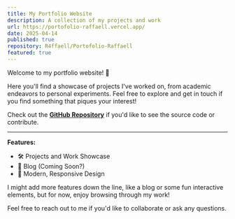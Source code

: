 ```yaml
---
title: My Portfolio Website
description: A collection of my projects and work
url: https://portofolio-raffaell.vercel.app/
date: 2025-04-14
published: true
repository: R4ffaell/Portofolio-Raffaell
featured: true
---
```


Welcome to my portfolio website! 🎉

Here you'll find a showcase of projects I've worked on, from academic endeavors to personal experiments. Feel free to explore and get in touch if you find something that piques your interest!

Check out the **[GitHub Repository](https://github.com/R4ffaell/Portofolio-Raffaell)** if you'd like to see the source code or contribute.

---

**Features:**

- 🛠️ Projects and Work Showcase
- 📑 Blog (Coming Soon?)
- 🎨 Modern, Responsive Design

I might add more features down the line, like a blog or some fun interactive elements, but for now, enjoy browsing through my work!

Feel free to reach out to me if you'd like to collaborate or ask any questions.
